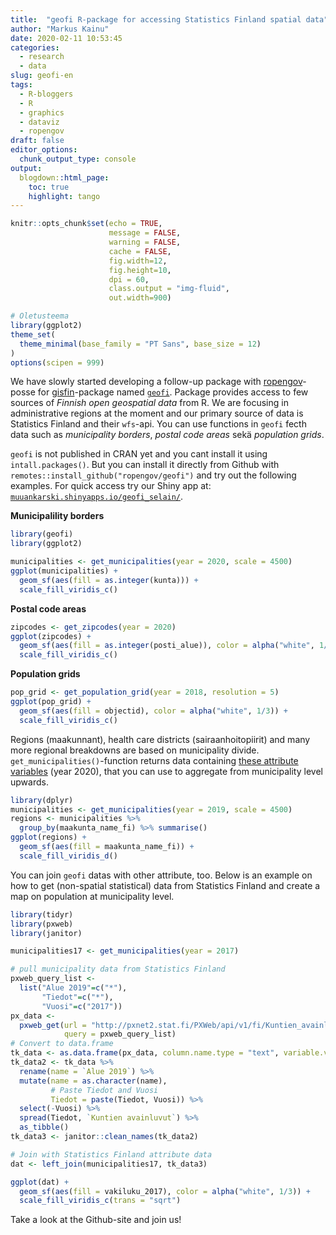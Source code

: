 ```yaml
---
title:  "geofi R-package for accessing Statistics Finland spatial data"
author: "Markus Kainu"
date: 2020-02-11 10:53:45
categories: 
  - research
  - data
slug: geofi-en
tags:
  - R-bloggers
  - R
  - graphics
  - dataviz
  - ropengov
draft: false
editor_options: 
  chunk_output_type: console
output:
  blogdown::html_page:
    toc: true
    highlight: tango
---
```


```r
knitr::opts_chunk$set(echo = TRUE, 
                      message = FALSE, 
                      warning = FALSE, 
                      cache = FALSE,
                      fig.width=12,
                      fig.height=10,
                      dpi = 60, 
                      class.output = "img-fluid",
                      out.width=900)

# Oletusteema
library(ggplot2)
theme_set(
  theme_minimal(base_family = "PT Sans", base_size = 12)
)
options(scipen = 999)
```

We have slowly started developing a follow-up package with [ropengov](https://ropengov.github.io/)-posse for [gisfin](https://ropengov.github.io/gisfin/)-package named [`geofi`](https://ropengov.github.io/geofi/index.html). Package provides access to few sources of *Finnish open geospatial data* from R. We are focusing in administrative regions at the moment and our primary source of data is Statistics Finland and their `wfs`-api. You can use functions in  `geofi` fecth data such as *municipality borders*, *postal code areas* sekä *population grids*. 


`geofi` is not published in CRAN yet and you cant install it using `intall.packages()`. But you can install it directly from Github with `remotes::install_github("ropengov/geofi")` and try out the following examples.  For quick access try our Shiny app at:  [`muuankarski.shinyapps.io/geofi_selain/`](https://muuankarski.shinyapps.io/geofi_selain/).


**Municipalility borders**

```r
library(geofi)
library(ggplot2)

municipalities <- get_municipalities(year = 2020, scale = 4500)
ggplot(municipalities) + 
  geom_sf(aes(fill = as.integer(kunta))) +
  scale_fill_viridis_c()
```


**Postal code areas**

```r
zipcodes <- get_zipcodes(year = 2020) 
ggplot(zipcodes) + 
  geom_sf(aes(fill = as.integer(posti_alue)), color = alpha("white", 1/3)) +
  scale_fill_viridis_c()
``` 

**Population grids**

```r
pop_grid <- get_population_grid(year = 2018, resolution = 5)
ggplot(pop_grid) + 
  geom_sf(aes(fill = objectid), color = alpha("white", 1/3)) +
  scale_fill_viridis_c()
```


Regions (maakunnant), health care districts (sairaanhoitopiirit) and many more regional breakdowns are based on municipality divide.  `get_municipalities()`-function returns data containing [these attribute variables](https://ropengov.github.io/geofi/reference/municipality_key_2020.html) (year 2020), that you can use to aggregate from municipality level upwards.


```r
library(dplyr)
municipalities <- get_municipalities(year = 2019, scale = 4500)
regions <- municipalities %>% 
  group_by(maakunta_name_fi) %>% summarise()
ggplot(regions) + 
  geom_sf(aes(fill = maakunta_name_fi)) +
  scale_fill_viridis_d()
```

You can join `geofi` datas with other attribute, too.  Below is an example on how to get (non-spatial statistical) data from Statistics Finland and create a map on population at municipality level.


```r
library(tidyr)
library(pxweb)
library(janitor)

municipalities17 <- get_municipalities(year = 2017)

# pull municipality data from Statistics Finland
pxweb_query_list <-
  list("Alue 2019"=c("*"),
       "Tiedot"=c("*"),
       "Vuosi"=c("2017"))
px_data <-
  pxweb_get(url = "http://pxnet2.stat.fi/PXWeb/api/v1/fi/Kuntien_avainluvut/2019/kuntien_avainluvut_2019_aikasarja.px",
            query = pxweb_query_list)
# Convert to data.frame
tk_data <- as.data.frame(px_data, column.name.type = "text", variable.value.type = "text")
tk_data2 <- tk_data %>%
  rename(name = `Alue 2019`) %>%
  mutate(name = as.character(name),
         # Paste Tiedot and Vuosi
         Tiedot = paste(Tiedot, Vuosi)) %>%
  select(-Vuosi) %>%
  spread(Tiedot, `Kuntien avainluvut`) %>%
  as_tibble()
tk_data3 <- janitor::clean_names(tk_data2)

# Join with Statistics Finland attribute data
dat <- left_join(municipalities17, tk_data3)

ggplot(dat) + 
  geom_sf(aes(fill = vakiluku_2017), color = alpha("white", 1/3)) +
  scale_fill_viridis_c(trans = "sqrt")
```

Take a look at the Github-site and join us!
